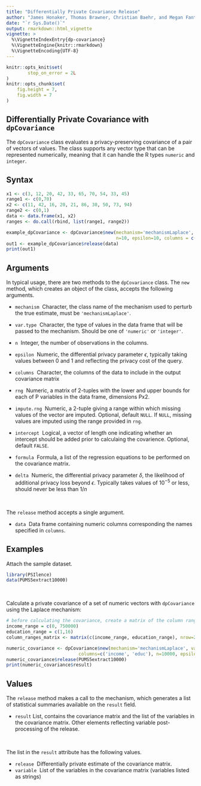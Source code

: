 ```yaml
---
title: "Differentially Private Covariance Release"
author: "James Honaker, Thomas Brawner, Christian Baehr, and Megan Fantes"
date: "`r Sys.Date()`"
output: rmarkdown::html_vignette
vignette: >
  %\VignetteIndexEntry{dp-covariance}
  %\VignetteEngine{knitr::rmarkdown}
  %\VignetteEncoding{UTF-8}
---
```


```r
knitr::opts_knit$set(
        stop_on_error = 2L
)
knitr::opts_chunk$set(
    fig.height = 7,
    fig.width = 7
)
```

Differentially Private Covariance with `dpCovariance`
-----------------------------------------

The `dpCovariance` class evaluates a privacy-preserving covariance of a pair of vectors of values. The class supports any vector type that can be represented numerically, meaning that it can handle the R types `numeric` and `integer`.

<!--
Differential privacy is a rigorous mathematical framework for making statistical information about private datasets available. This is done in such a way that guarantees that information about specific individuals in the dataset does not leak out. Differentially private estimates of various statistics are available in this package.  For example, the `mean.release()` function releases a mean of a variable, while adding a precise about of noise to guarantee `epsilon` differential privacy. 

The privacy loss parameter `epsilon` is chosen by the user and represents the degree of privacy preservation guaranteed to each observation in the data when releasing information. Typically this is valued between 0 and 1; as the value gets smaller, the level of privacy protection grows. However, greater privacy protection means more noise must be added to the true mean to achieve the desired amount of privacy. Therefore, as epsilon grows smaller, the privacy protection becomes greater, but the accuracy of the statistical release becomes weaker.

There is an additional definition of differential privacy known as `epsilon-delta` differential privacy. The additional privacy loss parameter `delta` is chosen by the user and represents how likely the privacy loss for a given dataset is more than epsilon. In other words, `delta` is the chance that additional privacy loss beyond `epsilon` occurs. This value should be very small, on the order of `10^-5`, and never greater than `1/n` (where n is the size of the database). Similar to `epsilon`, as the value of `delta` grows smaller, the level of privacy increases, but the accuracy decreases.

It is noteworthy the user must manually specify the number of observations, variable type, and range of the data of interest; data will only be touched at the point the estimate to be released is actually computed, and only by the function computing that estimate. This structure decreases the possibility of an unauthorized release of information. Additional parameter specification includes the desired `epsilon` value and post-processing steps the user would like to perform on the released statistic. 
-->

Syntax
------

```r
x1 <- c(3, 12, 20, 42, 33, 65, 70, 54, 33, 45)
range1 <- c(0,70)
x2 <- c(11, 42, 16, 20, 21, 86, 30, 50, 73, 94)
range2 <- c(0,1)
data <- data.frame(x1, x2)
ranges <- do.call(rbind, list(range1, range2))

example_dpCovariance <- dpCovariance$new(mechanism='mechanismLaplace', var.type='numeric', 
                                         n=10, epsilon=10, columns = c('x1', 'x2'), rng=ranges)
out1 <- example_dpCovariance$release(data)
print(out1)
```

Arguments
---------

In typical usage, there are two methods to the `dpCovariance` class. The `new` method, which creates an object of the class, accepts the following arguments.

* `mechanism` \ Character, the class name of the mechanism used to perturb the true estimate, must be `'mechanismLaplace'`.

* `var.type` \ Character, the type of values in the data frame that will be passed to the mechanism. Should be one of `'numeric'` or `'integer'`.

* `n` \ Integer, the number of observations in the columns.

* `epsilon` \ Numeric, the differential privacy parameter $\epsilon$, typically taking values between 0 and 1 and reflecting the privacy cost of the query.

* `columns` \ Character, the columns of the data to include in the output covariance matrix

* `rng` \ Numeric, a matrix of 2-tuples with the lower and upper bounds for each of P variables in the data frame, dimensions Px2.

* `impute.rng` \ Numeric, a 2-tuple giving a range within which missing values of the vector are imputed. Optional, default `NULL`. If `NULL`, missing values are imputed using the range provided in `rng`.

* `intercept` \ Logical, a vector of length one indicating whether an intercept should be added prior to calculaing the covarience. Optional, default `FALSE`.

* `formula` \ Formula, a list of the regression equations to be performed on the covariance matrix.

* `delta` \ Numeric, the differential privacy parameter $\delta$, the likelihood of additional privacy loss beyond $\epsilon$. Typically takes values of $10^{-5}$ or less, should never be less than $1/n$

&nbsp; 

The `release` method accepts a single argument. 

* `data` \ Data frame containing numeric columns corresponding the names specified in `columns`.

Examples
------

Attach the sample dataset. 

```r
library(PSIlence)
data(PUMS5extract10000)
```

&nbsp;

Calculate a private covariance of a set of numeric vectors with `dpCovariance` using the Laplace mechanism:

```r
# before calculating the covariance, create a matrix of the column ranges
income_range = c(0, 750000)
education_range = c(1,16)
column_ranges_matrix <- matrix(c(income_range, education_range), nrow=2, ncol=2, byrow=TRUE)

numeric_covariance <- dpCovariance$new(mechanism='mechanismLaplace', var.type='numeric', 
                           columns=c('income', 'educ'), n=10000, epsilon=0.1, rng=column_ranges_matrix)
numeric_covariance$release(PUMS5extract10000)
print(numeric_covariance$result)
```

Values
------

The `release` method makes a call to the mechanism, which generates a list of statistical summaries available on the `result` field.

* `result` List, contains the covariance matrix and the list of the variables in the covariance matrix. Other elements reflecting variable post-processing of the release.

&nbsp; 

The list in the `result` attribute has the following values.

* `release` \ Differentially private estimate of the covariance matrix.
* `variable` \ List of the variables in the covariance matrix (variables listed as strings)
